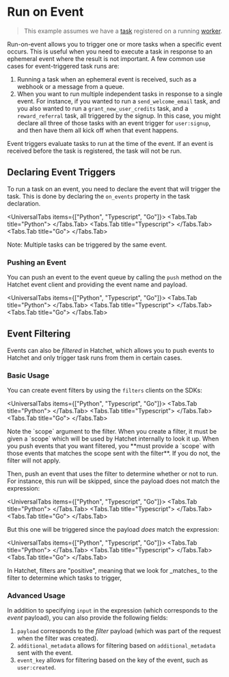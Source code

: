 
# Run on Event

> This example assumes we have a [task](./your-first-task.mdx) registered on a running [worker](./workers.mdx).

Run-on-event allows you to trigger one or more tasks when a specific event occurs. This is useful when you need to execute a task in response to an ephemeral event where the result is not important. A few common use cases for event-triggered task runs are:

1. Running a task when an ephemeral event is received, such as a webhook or a message from a queue.
2. When you want to run multiple independent tasks in response to a single event. For instance, if you wanted to run a `send_welcome_email` task, and you also wanted to run a `grant_new_user_credits` task, and a `reward_referral` task, all triggered by the signup. In this case, you might declare all three of those tasks with an event trigger for `user:signup`, and then have them all kick off when that event happens.

<Callout type="info">
  Event triggers evaluate tasks to run at the time of the event. If an event is
  received before the task is registered, the task will not be run.
</Callout>

## Declaring Event Triggers

To run a task on an event, you need to declare the event that will trigger the task. This is done by declaring the `on_events` property in the task declaration.

<UniversalTabs items={["Python", "Typescript", "Go"]}>
  <Tabs.Tab title="Python">
    <Snippet src={snips.python.events.worker} block="event_trigger" />
  </Tabs.Tab>
  <Tabs.Tab title="Typescript">
    <Snippet
      src={snips.typescript.on_event.workflow}
      block="run_workflow_on_event"
    />
  </Tabs.Tab>
  <Tabs.Tab title="Go">
    <Snippet src={snips.go.workflows.on_event} block="run_workflow_on_event" />
  </Tabs.Tab>
</UniversalTabs>

<Callout type="info">
  Note: Multiple tasks can be triggered by the same event.
</Callout>

### Pushing an Event

You can push an event to the event queue by calling the `push` method on the Hatchet event client and providing the event name and payload.

<UniversalTabs items={["Python", "Typescript", "Go"]}>
  <Tabs.Tab title="Python">
    <Snippet src={snips.python.events.event} block="event_trigger" />
  </Tabs.Tab>
  <Tabs.Tab title="Typescript">
    <Snippet src={snips.typescript.on_event.event} block="pushing_an_event" />
  </Tabs.Tab>
  <Tabs.Tab title="Go">
    <Snippet src={snips.go.run.event} block="pushing_an_event" />
  </Tabs.Tab>
</UniversalTabs>

## Event Filtering

Events can also be _filtered_ in Hatchet, which allows you to push events to Hatchet and only trigger task runs from them in certain cases.

### Basic Usage

You can create event filters by using the `filters` clients on the SDKs:

<UniversalTabs items={["Python", "Typescript", "Go"]}>
  <Tabs.Tab title="Python">
    <Snippet src={snips.python.events.filter} block="create_a_filter" />
  </Tabs.Tab>
  <Tabs.Tab title="Typescript">
    <Snippet src={snips.typescript.on_event.filter} block="create_a_filter" />
  </Tabs.Tab>
  <Tabs.Tab title="Go">
    <Snippet src={snips.go.run.event} block="create_a_filter" />
  </Tabs.Tab>
</UniversalTabs>

<Callout type="warning">
  Note the `scope` argument to the filter. When you create a filter, it must be
  given a `scope` which will be used by Hatchet internally to look it up. When
  you push events that you want filtered, you **must provide a `scope` with
  those events that matches the scope sent with the filter**. If you do not, the
  filter will not apply.
</Callout>

Then, push an event that uses the filter to determine whether or not to run. For instance, this run will be skipped, since the payload does not match the expression:

<UniversalTabs items={["Python", "Typescript", "Go"]}>
  <Tabs.Tab title="Python">
    <Snippet src={snips.python.events.filter} block="skip_a_run" />
  </Tabs.Tab>
  <Tabs.Tab title="Typescript">
    <Snippet src={snips.typescript.on_event.filter} block="skip_a_run" />
  </Tabs.Tab>
  <Tabs.Tab title="Go">
    <Snippet src={snips.go.run.event} block="skip_a_run" />
  </Tabs.Tab>
</UniversalTabs>

But this one will be triggered since the payload _does_ match the expression:

<UniversalTabs items={["Python", "Typescript", "Go"]}>
  <Tabs.Tab title="Python">
    <Snippet src={snips.python.events.filter} block="trigger_a_run" />
  </Tabs.Tab>
  <Tabs.Tab title="Typescript">
    <Snippet src={snips.typescript.on_event.filter} block="trigger_a_run" />
  </Tabs.Tab>
  <Tabs.Tab title="Go">
    <Snippet src={snips.go.run.event} block="trigger_a_run" />
  </Tabs.Tab>
</UniversalTabs>

<Callout type="info">
  In Hatchet, filters are "positive", meaning that we look for _matches_ to the
  filter to determine which tasks to trigger,
</Callout>

### Advanced Usage

In addition to specifying `input` in the expression (which corresponds to the _event_ payload), you can also provide the following fields:

1. `payload` corresponds to the _filter_ payload (which was part of the request when the filter was created).
2. `additional_metadata` allows for filtering based on `additional_metadata` sent with the event.
3. `event_key` allows for filtering based on the key of the event, such as `user:created`.
